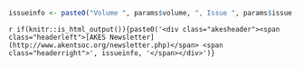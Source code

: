 ```{r}
issueinfo <- paste0("Volume ", params$volume, ", Issue ", params$issue, ", ", format(Sys.time(), '%B %Y'))
```

`r if(knitr::is_html_output()){paste0('<div class="akesheader"><span class="headerleft">[AKES Newsletter](http://www.akentsoc.org/newsletter.php)</span> <span class="headerright">', issueinfo, '</span></div>')}`